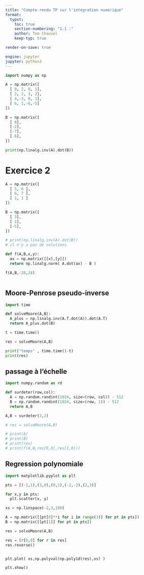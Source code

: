 ```yaml
---
title: "Compte-rendu TP sur l'intégration numérique"
format: 
  typst:
    toc: true
    section-numbering: "1.1 :"
    author: Tom Chauvel
    keep-typ: true

render-on-save: true

engine: jupyter
jupyter: python3
---
```


```{=typst}
#pagebreak()
= Exercice 1 : Résolution de systèmes d’équations linéaires
```

```python
import numpy as np
```

```python

A = np.matrix([
  [ 0, 2, 0, 1],
  [ 2, 2, 3, 2],
  [ 4,-3, 0, 1],
  [ 6, 1,-6,-5]
])

B = np.matrix([
  [ 0],
  [-2],
  [-7],
  [ 6],
])

print(np.linalg.inv(A).dot(B))

```

# Exercice 2
```python

A = np.matrix([
  [ 5, 6 ],
  [ 6, 7 ],
  [ 1, 1 ]
])

B = np.matrix([
  [ 3],
  [ 1],
  [-5],
])

# print(np.linalg.inv(A).dot(B))
# il n'y a pas de solutions

def f(A,B,x,y):
  ax = np.matrix([[x],[y]])
  return np.linalg.norm( A.dot(ax) - B )

f(A,B,-28,24)



```

## Moore-Penrose pseudo-inverse

```python
import time

def solveMoore(A,B):
  A_plus = np.linalg.inv(A.T.dot(A)).dot(A.T)
  return A_plus.dot(B)

t = time.time()

res = solveMoore(A,B)

print("temps" , time.time()-t)
print(res)
```

## passage à l'échelle

```python

import numpy.random as rd

def surdeter(row,col):
  A = np.random.randint(1024, size=(row, col)) - 512 
  B = np.random.randint(1024, size=(row, 1)) - 512 
  return A,B

A,B = surdeter(3,2)

# res = solveMoore(A,B)

# print(A)
# print(B)
# print(res)
# print(f(A,B,res[0,0],res[1,0]))
```


## Regression polynomiale

```python

import matplotlib.pyplot as plt

pts = [(-1,1),(3,0),(0,1),(-2,-2),(2,3)]

for x,y in pts:
  plt.scatter(x, y)

xs = np.linspace(-2,3,100)

A = np.matrix([[pt[0]**i for i in range(3)] for pt in pts])
B = np.matrix([[pt[1]] for pt in pts])

res = solveMoore(A,B)

res = [r[0,0] for r in res]
res.reverse()


plt.plot( xs,np.polyval(np.poly1d(res),xs) )

plt.show()
```